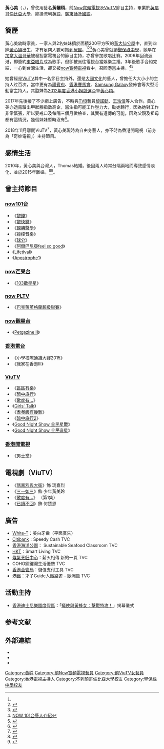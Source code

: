 {{藝人
| 類型 = 節目主持
| 姓名 = 黃心美
| 英文名 = Scarlett Wong
| 綽號 = 首領、一姐、心美
| 別名 = 黃幗頤
| 國籍 = {{加拿大}}
| 永久居留權 ={{HKG}}
| 籍貫 = [[廣東|廣東]][[惠州|惠州]]
| 出生日期 = {{birth_date_and_age|1982|3|28}}
| 出生地點 = {{HKG-1959}}
| 職業 = [[節目主持|節目主持]]、活動[[司儀|司儀]]
| 教育程度 = [[英屬哥倫比亞大學|英屬哥倫比亞大學]]畢業
| 語言 = [[英語|英語]]、[[廣東話|廣東話]]、[[國語|國語]]
| 配偶 = {{marriage|Thomas|2010|2015|end=div}}<br>{{marriage|高翰鋒|2020}}
| 兒女 = 繼女：高梓嫣（Rachel）<br>{{birth date and age|2008|5|2}}<br>兒子：高裕凡（Ronaldo）<br>{{birth date and age|2020|7|25}}
| 親屬 = 二妹：[[黃心妙|黃心妙]]<br>三妹：[[黃心慧|黃心慧]]<br>四妹：[[黃心穎|黃心穎]]
| 經紀公司 = [[now寬頻電視|now寬頻電視]]（2009年－2018年）
| 活躍年代 = 2006年至今 
| 居住地 = {{HKG}}[[九龍|九龍]][[油塘|油塘]]
}}

'''黃心美'''（{{lang|en|'''Scarlett Wong'''}}，{{bd|1982年|3月28日||}}），曾使用藝名'''黃幗頤'''，前[[Now寬頻電視|Now寬頻電視]]及[[ViuTV|ViuTV]]節目主持，畢業於[[英屬哥倫比亞大學|英屬哥倫比亞大學]]，能操流利[[英語|英語]]、[[廣東話|廣東話]]及[[國語|國語]]。

==簡歷==
黃心美幼時家貧，一家人與2名妹妹擠於面積200平方呎的[[黃大仙_(香港地方)|黃大仙]][[香港公共屋邨|公屋]]中，直到四妹[[黃心穎|黃心穎]]出生，才有足夠人數可搬到[[居屋|居屋]]。<ref name="hk01_171004"/><ref>{{Cite news |url=https://www.hk01.com/%E7%9F%A5%E6%80%A7%E5%A5%B3%E7%94%9F/236521/gentle-women-%E9%BB%83%E5%BF%83%E7%BE%8E%E6%8B%8D%E6%8B%96%E6%87%89%E6%B4%BB%E5%9C%A8%E7%95%B6%E4%B8%8B-%E5%A4%AA%E7%BE%8E%E5%8C%96%E5%88%B0%E6%99%82%E4%BF%82%E6%89%93%E8%87%AA%E5%B7%B1%E4%B8%80%E5%B7%B4 |title=黃心美拍拖應活在當下：太美化到時係打自己一巴 |date=2018-10-02 |work=香港01 |quote=黃家四姐妹都從加拿大回流，以為是中產之家，實際上黃氏一家七口曾住在黃大仙上邨第五座。第五座早就被拆掉，但她仍然記憶猶新，甚至記得門牌和七位數字的電話號碼。單位只有二百呎，沒有洗手間，每家每戶之間也有個蹲廁，四姐妹的尿兜和嫲嫲的痰罐都在那兒清潔。 |accessdate=2019-01-06 |archive-date=2021-01-24 |archive-url=https://web.archive.org/web/20210124232959/https://www.hk01.com/%E7%9F%A5%E6%80%A7%E5%A5%B3%E7%94%9F/236521/gentle-women-%E9%BB%83%E5%BF%83%E7%BE%8E%E6%8B%8D%E6%8B%96%E6%87%89%E6%B4%BB%E5%9C%A8%E7%95%B6%E4%B8%8B-%E5%A4%AA%E7%BE%8E%E5%8C%96%E5%88%B0%E6%99%82%E4%BF%82%E6%89%93%E8%87%AA%E5%B7%B1%E4%B8%80%E5%B7%B4 |dead-url=no }}</ref><ref>{{Cite news |url=https://hk.on.cc/hk/bkn/cnt/entertainment/20180617/bkn-20180617174408057-0617_00862_001.html |title=為賺錢錯過阿女成長　黃心美爆爸爸哭訴 |date=2018-06-17 |work=東方日報 |accessdate=2019-01-06 |archive-date=2019-03-31 |archive-url=https://web.archive.org/web/20190331131117/https://hk.on.cc/hk/bkn/cnt/entertainment/20180617/bkn-20180617174408057-0617_00862_001.html |dead-url=no }}</ref>黃心美曾就讀[[聖保祿中學|聖保祿中學]]，她早在[[加拿大|加拿大]][[溫哥華|溫哥華]]被發掘當電視台的節目主持，亦曾參加歌唱比賽。2006年回流返港，即簽約[[東亞唱片|東亞唱片]]成為歌手，但卻被派往電視台當娛樂主播。3年後歌手合約完結，一心到台灣生活，卻又被[[now寬頻電視|now寬頻電視]]看中，召回港當主持。<ref>[http://nowtv.now.com/now101/shows.html?type=artists&showId=2522700&artistId=2523063 NOW 101台藝人介紹]</ref><ref>{{Cite news |url=http://hd.stheadline.com/arts/arts_content.asp?contid=118757 |title=黃幗頤不想成名 |newspaper=頭條日報 |date=2012-02-20}}{{dead link | date=2019年1月}}</ref>

她曾經是[[ViuTV|ViuTV]]其中一名節目主持外，還是[[大國文化|大國文化]]的藝人，曾擔任大大小小的主持人过百次，當中更有為[[禮賓府|禮賓府]]、[[香港賽馬會|香港賽馬會]]、[[Samsung_Galaxy|Samsung Galaxy]]發佈會等大型活動當主持人。其胞妹為[[2012年度香港小姐競選|2012年度香港小姐競選]]亞軍[[黃心穎|黃心穎]]。

2017年先後接了不少網上廣告，不時與[[TVB|TVB]]藝員[[黎諾懿|黎諾懿]]、[[王浩信|王浩信]]等人合作。黃心美亦透露驗出甲狀腺指數高企，醫生指可能工作壓力大，勸她轉行，因為她對工作非常緊張，所以要戒口及每隔三個月做檢查，其實有遺傳的可能，因為父親及祖母都有這情況，幾個妹妹暫時沒有<ref>{{Cite web |url=http://bka.mpweekly.com/interview/%E5%A8%9B%E6%A8%82123/20170923-82564 |title=【獨家專訪】黃心美被醫生勸轉行　甲狀腺指數高 |access-date=2017-09-27 |archive-date=2018-12-09 |archive-url=https://web.archive.org/web/20181209212521/https://bka.mpweekly.com/interview/%E5%A8%9B%E6%A8%82123/20170923-82564 |dead-url=no }}</ref>。

2018年11月離開ViuTV<ref>{{cite news |url=https://hk.entertainment.appledaily.com/entertainment/daily/article/20181230/20579727 |title=黃心美離ViuTV未諗過檔無綫 |date=2018-12-30 |work=蘋果日報 |accessdate=2018-12-30 |archive-date=2019-04-11 |archive-url=https://web.archive.org/web/20190411130204/https://hk.entertainment.appledaily.com/entertainment/daily/article/20181230/20579727 |dead-url=no }}</ref>，黃心美現時為自由身藝人，亦不時為[[香港開電視|香港開電視]]（前身為「奇妙電視」）主持節目。

== 感情生活 ==
2010年，黃心美與台灣人，Thomas結婚。後因兩人時常分隔兩地而導致感情淡化，並於2015年離婚。<ref name="hk01_171004">{{cite news |title=黃心美提起前夫　「好似有條疤痕咁，呢一世都唔會平。」 |url=https://www.hk01.com/%E5%8D%B3%E6%99%82%E5%A8%9B%E6%A8%82/123540/%E5%B0%88%E8%A8%AA-%E9%BB%83%E5%BF%83%E7%BE%8E%E6%8F%90%E8%B5%B7%E5%89%8D%E5%A4%AB-%E5%A5%BD%E4%BC%BC%E6%9C%89%E6%A2%9D%E7%96%A4%E7%97%95%E5%92%81-%E5%91%A2%E4%B8%80%E4%B8%96%E9%83%BD%E5%94%94%E6%9C%83%E5%B9%B3 |date=2017-10-04 |work=香港01 |accessdate=2019-01-05 |archive-date=2020-11-24 |archive-url=https://web.archive.org/web/20201124130407/https://www.hk01.com/%E5%8D%B3%E6%99%82%E5%A8%9B%E6%A8%82/123540/%E5%B0%88%E8%A8%AA-%E9%BB%83%E5%BF%83%E7%BE%8E%E6%8F%90%E8%B5%B7%E5%89%8D%E5%A4%AB-%E5%A5%BD%E4%BC%BC%E6%9C%89%E6%A2%9D%E7%96%A4%E7%97%95%E5%92%81-%E5%91%A2%E4%B8%80%E4%B8%96%E9%83%BD%E5%94%94%E6%9C%83%E5%B9%B3 |dead-url=no }}</ref><ref>{{cite web |title=離婚拒收贍養費！黃心美：「靠自己更開心！」 |url=https://www.elle.com.hk/celebrity/feature/Scarlett-Wong-refused-to-get-alimony-from-her-exhusband |publisher=www.ELLE.com.hk |date=2017-09-29 |access-date=2019-01-05 |archive-date=2019-01-05 |archive-url=https://web.archive.org/web/20190105200952/https://www.elle.com.hk/celebrity/feature/Scarlett-Wong-refused-to-get-alimony-from-her-exhusband |dead-url=no }}</ref>。

==曾主持節目==
=== [[now101台|now101台]] ===
*《[[撳錢|撳錢]]》
*《[[撳快錢|撳快錢]]》
*《[[靦腆醫學|靦腆醫學]]》
*《[[操控音樂|操控音樂]]》
*《[[球分|球分]]》
*《[[阿爾巴尼亞feel_so_good|阿爾巴尼亞feel so good]]》
*《[[Lifetival|Lifetival]]》
*《[[Apostrophe'|Apostrophe']]》

=== [[now芒果台|now芒果台]] ===
*《[[103數星星|103數星星]]》

=== [[now_PLTV|now PLTV]] ===
*《[[巴克萊英格蘭超級聯賽|巴克萊英格蘭超級聯賽]]》

=== [[now觀星台|now觀星台]] ===
* 《[[Petgazine_II|Petgazine II]]》

=== [[香港電台|香港電台]] ===
*《小學校際通識大賽2015》
*《我家在香港III》

=== [[ViuTV|ViuTV]] ===
*《[[區區有樂|區區有樂]]》
*《[[暗中旅行|暗中旅行]]》
*《[[歌度有…|歌度有…]]》
*《[[Girls'_Talk|Girls' Talk]]》
*《[[煮餐飯有幾難|煮餐飯有幾難]]》
*《[[暗中旅行2|暗中旅行2]]》
*《[[Good_Night_Show_全民星戰|Good Night Show 全民星戰]]》
*《[[Good_Night_Show_全民造星|Good Night Show 全民造星]]》

=== [[香港開電視|香港開電視]] ===
*《男士堂》

==電視劇（ViuTV）==
*《[[瑪嘉烈與大衛_(網劇)|瑪嘉烈與大衛]]》飾 瑪嘉烈
*《[[三一如三|三一如三]]》飾 少年黃美玲
*《[[歌度有…|歌度有…]]》 （第1集）
*《[[已讀不回_(電視劇)|已讀不回]]》飾 何楚恩

==廣告==
* [[White-T|White-T]]：美白牙齒（平面廣告）
* [[Citibank|Citibank]]：Speedy Cash TVC
* [[香港海洋公園|香港海洋公園]]： Sustainable Seafood Classroom TVC
* [[HKT|HKT]]：Smart Living TVC
* [[煤氣烹飪中心|煤氣烹飪中心]]：薪火相傳 新的一頁 TVC
* COHO銅鑼灣生活優勢 TVC
* [[香港金管局|香港金管局]]：儲值支付工具 TVC
* [[港鐵|港鐵]]：才子Guide人鐵路遊 – 歐洲篇 TVC

==活動主持==
* [[香港迪士尼樂園度假區|香港迪士尼樂園度假區]]：「[[蟻俠與黃蜂女：擊戰特攻！|蟻俠與黃蜂女：擊戰特攻！]]」揭幕儀式

==参考文献==
{{reflist}}

==外部連結==
* {{sinaweibo|2437293527}}
* {{instagram|scarlett328}}
* {{facebook page|Scarlett-Wong-%E9%BB%83%E5%B9%97%E9%A0%A4/147036932022393}}

{{瑪嘉烈與大衛系列}}
[[Category:黃姓|Category:黃姓]]
[[Category:前Now寬頻電視藝員|Category:前Now寬頻電視藝員]]
[[Category:前ViuTV女藝員|Category:前ViuTV女藝員]]
[[Category:香港電視主持人|Category:香港電視主持人]]
[[Category:不列顛哥倫比亞大學校友|Category:不列顛哥倫比亞大學校友]]
[[Category:聖保祿中學校友|Category:聖保祿中學校友]]